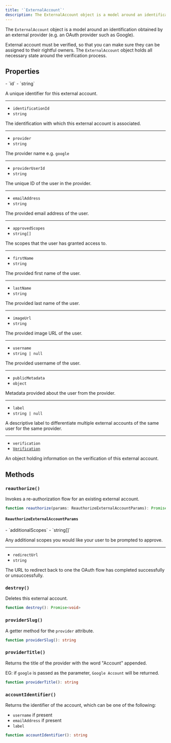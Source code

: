 ```yaml
---
title: '`ExternalAccount`'
description: The ExternalAccount object is a model around an identification obtained by an external provider (e.g. an OAuth provider such as Google).
---
```


The `ExternalAccount` object is a model around an identification obtained by an external provider (e.g. an OAuth provider such as Google).

External account must be verified, so that you can make sure they can be assigned to their rightful owners. The `ExternalAccount` object holds all necessary state around the verification process.

## Properties

<Properties>
  - `id`
  - `string`

  A unique identifier for this external account.

  ---

  - `identificationId`
  - `string`

  The identification with which this external account is associated.

  ---

  - `provider`
  - `string`

  The provider name e.g. `google`

  ---

  - `providerUserId`
  - `string`

  The unique ID of the user in the provider.

  ---

  - `emailAddress`
  - `string`

  The provided email address of the user.

  ---

  - `approvedScopes`
  - `string[]`

  The scopes that the user has granted access to.

  ---

  - `firstName`
  - `string`

  The provided first name of the user.

  ---

  - `lastName`
  - `string`

  The provided last name of the user.

  ---

  - `imageUrl`
  - `string`

  The provided image URL of the user.

  ---

  - `username`
  - `string | null`

  The provided username of the user.

  ---

  - `publicMetadata`
  - `object`

  Metadata provided about the user from the provider.

  ---

  - `label`
  - `string | null`

  A descriptive label to differentiate multiple external accounts of the same user for the same provider.

  ---

  - `verification`
  - [`Verification`](/docs/references/javascript/types/verification)

  An object holding information on the verification of this external account.
</Properties>

## Methods

### `reauthorize()`

Invokes a re-authorization flow for an existing external account.

```typescript
function reauthorize(params: ReauthorizeExternalAccountParams): Promise<ExternalAccount>
```

#### `ReauthorizeExternalAccountParams`

<Properties>
  - `additionalScopes`
  - `string[]`

  Any additional scopes you would like your user to be prompted to approve.

  ---

  - `redirectUrl`
  - `string`

  The URL to redirect back to one the OAuth flow has completed successfully or unsuccessfully.
</Properties>

### `destroy()`

Deletes this external account.

```typescript
function destroy(): Promise<void>
```

### `providerSlug()`

A getter method for the `provider` attribute.

```typescript
function providerSlug(): string
```

### `providerTitle()`

Returns the title of the provider with the word "Account" appended.

EG: if `google` is passed as the parameter, `Google Account` will be returned.

```typescript
function providerTitle(): string
```

### `accountIdentifier()`

Returns the identifier of the account, which can be one of the following:

- `username` if present
- `emailAddress` if present
- `label`

```typescript
function accountIdentifier(): string
```
